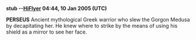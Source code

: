 '''{{rfc}} stub --[[User:HiFlyer|HiFlyer]] 04:44, 10 Jan 2005 (UTC)'''


'''PERSEUS'''
Ancient mythological Greek warrior who slew the Gorgon Medusa by decapitating her. He knew where to strike by the means of using his shield as a mirror to see her face.